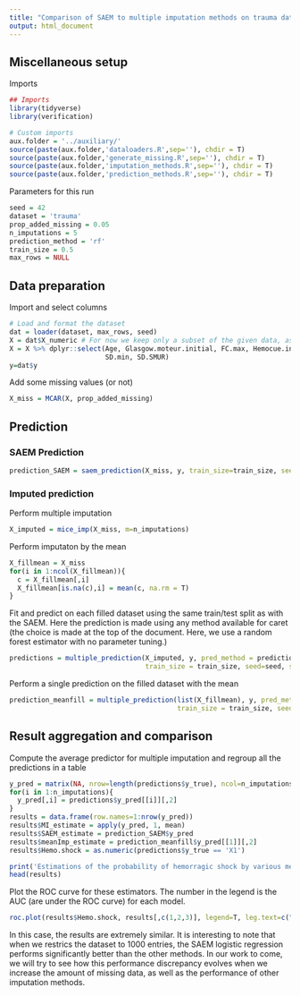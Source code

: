 ```yaml
---
title: "Comparison of SAEM to multiple imputation methods on trauma data"
output: html_document
---
```


## Miscellaneous setup
Imports

```r
## Imports
library(tidyverse)
library(verification)

# Custom imports
aux.folder = '../auxiliary/'
source(paste(aux.folder,'dataloaders.R',sep=''), chdir = T)
source(paste(aux.folder,'generate_missing.R',sep=''), chdir = T)
source(paste(aux.folder,'imputation_methods.R',sep=''), chdir = T)
source(paste(aux.folder,'prediction_methods.R',sep=''), chdir = T)
```

Parameters for this run
```r
seed = 42
dataset = 'trauma'
prop_added_missing = 0.05
n_imputations = 5
prediction_method = 'rf'
train_size = 0.5
max_rows = NULL
```

## Data preparation
Import and select columns

```r
# Load and format the dataset
dat = loader(dataset, max_rows, seed)
X = dat$X_numeric # For now we keep only a subset of the given data, as in Wei's work
X = X %>% dplyr::select(Age, Glasgow.moteur.initial, FC.max, Hemocue.init, Remplissage.total.cristalloides, Remplissage.total.colloides,
                        SD.min, SD.SMUR)
y=dat$y
```

Add some missing values (or not)
```r
X_miss = MCAR(X, prop_added_missing)
```

## Prediction
### SAEM Prediction
```r
prediction_SAEM = saem_prediction(X_miss, y, train_size=train_size, seed=seed, printevery=50)
```

### Imputed prediction
Perform multiple imputation
```r
X_imputed = mice_imp(X_miss, m=n_imputations)
```

Perform imputaton by the mean
```r
X_fillmean = X_miss
for(i in 1:ncol(X_fillmean)){
  c = X_fillmean[,i]
  X_fillmean[is.na(c),i] = mean(c, na.rm = T)
}
```

Fit and predict on each filled dataset using the same train/test split as with the SAEM. Here the prediction is made using any method available for caret (the choice is made at the top of the document. Here, we use a random forest estimator with no parameter tuning.)
```r
predictions = multiple_prediction(X_imputed, y, pred_method = prediction_method, 
                                  train_size = train_size, seed=seed, spl=prediction_SAEM$spl)
```

Perform a single prediction on the filled dataset with the mean
```r
prediction_meanfill = multiple_prediction(list(X_fillmean), y, pred_method = prediction_method, 
                                          train_size = train_size, seed=seed,spl=prediction_SAEM$spl)
```

## Result aggregation and comparison
Compute the average predictor for multiple imputation and regroup all the predictions in a table
```r
y_pred = matrix(NA, nrow=length(predictions$y_true), ncol=n_imputations)
for(i in 1:n_imputations){
  y_pred[,i] = predictions$y_pred[[i]][,2]
}
results = data.frame(row.names=1:nrow(y_pred))
results$MI_estimate = apply(y_pred, 1, mean)
results$SAEM_estimate = prediction_SAEM$y_pred
results$meanImp_estimate = prediction_meanfill$y_pred[[1]][,2]
results$Hemo.shock = as.numeric(predictions$y_true == 'X1')

print('Estimations of the probability of hemorragic shock by various methods')
head(results)
```

Plot the ROC curve for these estimators. The number in the legend is the AUC (are under the ROC curve) for each model.
```r
roc.plot(results$Hemo.shock, results[,c(1,2,3)], legend=T, leg.text=c("MI + randomforest", 'SAEM prediction', "Mean imputation + randomforest"))
```

In this case, the results are extremely similar. It is interesting to note that when we restrics the dataset to 1000 entries, the SAEM logistic regression performs significantly better than the other methods. In our work to come, we will try to see how this performance discrepancy evolves when we increase the amount of missing data, as well as the performance of other imputation methods. 
